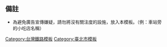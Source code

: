 {{Navbox
|name = 松山車站周邊設施
|title = [[松山車站 (台灣)|松山車站]]周邊設施
|titlestyle = background:; color:;
|bodystyle = margin:0.5em auto
|groupstyle = text-align:left
|listclass = hlist
|group1 = 行政機關
|list1 = 
* 松山區行政中心
* [[南港運動中心]]
* [[台北市立圖書館]]松山分館

|group2 = 交通
|list2 = 
* [[松山車站 (台灣)#公車資訊|台北車站公車站牌列表]]
* [[松山車站 (台灣)|松山站]]-[[台北捷運]]{{松山新店線}}（{{松山線}}）

|group3 = 旅遊與商業
|list3 = 
  {{Navbox subgroup
  |groupstyle = width:5em; text-align:left
  |liststyle = width:auto; text-align:left
  |group1 = 寺廟
  |list1 = 
  |group2 = 商圈
  |list2 = 
* [[五分埔 (臺北市)|五分埔成衣商圈]]
* [[饒河街觀光夜市]]
  |group3 = 商場
  |list3 = 
* [[CITYLINK (購物中心)]]
  |group4 = 飯店
  |list4 = 
* [[首都大飯店]]
* 萬事達旅店
* 香城大飯店松山店
* [[意舍酒店|台北松山意舍酒店]]
}}

| above = 
| below = 參見：[[臺灣鐵路車站列表]]、[[臺北市旅遊景點列表]]、[[台灣夜市列表]]、[[Template:臺北市重要道路|臺北市重要道路]]、[[Template:臺北市商圈|臺北市商圈]]
| belowstyle = background:;color:;
}}
<noinclude>
==備註==
* 為避免廣告宣傳嫌疑，請勿將沒有關注度的設施，放入本模板。（例：車站旁的小吃店名稱）
[[Category:台灣鐵路模板]]
[[Category:臺北市模板]]
</noinclude>